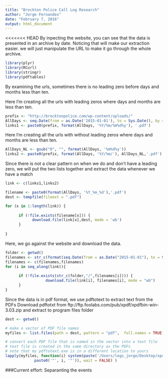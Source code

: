 ```yaml
---
title: "Brockton Police Call Log Research"
author: "Jorge Fernandes"
date: "February 7, 2016"
output: html_document
---
```


<<<<<<< HEAD
By inpecting the  website, you can see that the data is presented in an archive by date. Noticing that will make our extraction easier. we will just manipulate the URL to make it go through the whole archive.
```r

library(plyr)
library(RCurl)
library(stringr)
library(pdftables)

```


By examining the urls, sometimes there is no leading zero before days and months less than ten.  

Here I'm creating all the urls with leading zeros where days and months are less than ten.
```r

prefix <- "http://brocktonpolice.com/wp-content/uploads/"
AllDays <- seq.Date(from = as.Date('2015-01-01'), to = Sys.Date(), by = "day")
links1 <- paste0(prefix, format(AllDays, '%Y/%m/%m%d%y'), '.pdf')

```

Here I'm creating all the urls with without leading zeros where days and months are less than ten.

```r

AllDays_NL <- gsub("0", "", format(AllDays, '%m%d%y'))
links2 <- paste0(prefix, format(AllDays, '%Y/%m/'), AllDays_NL,'.pdf')

```

Since there is not a clear pattern on when we do and don't have a leading zero, we will put the two lists together and extract the data whenever we have a match
```r

link <- c(links1,links2)

filename <- paste0(format(AllDays, '%Y_%m_%d'),'.pdf')
dest <- tempfile(fileext = ".pdf")

for (x in 1:length(link)) {
      
      if (!file.exists(filename[x])) {
            download.file(link[x],dest, mode = 'wb')
      }
      
}

```

Here, we go against the website and download the data.

```r
folder <- getwd()
filenames <- str_c(format(seq.Date(from = as.Date("2015-01-01"), to = Sys.Date(), by = "day"),"%Y_%m_%d"),".pdf")
filenames <- c(filenames,filenames)
for (i in seq_along(link)){ 
      
      if (!file.exists(str_c(folder,"/",filenames[i]))) { 
                  download.file(link[i], filenames[i], mode = "wb")
      } 
}

```
Since the data is in pdf format, we use pdftotext to extract text from the PDFs
Download pdftotxt from ftp://ftp.foolabs.com/pub/xpdf/xpdfbin-win-3.03.zip and extract to program files folder

```r
dest <- getwd()

# make a vector of PDF file names
myfiles <- list.files(path = dest, pattern = "pdf",  full.names = TRUE)

# convert each PDF file that is named in the vector into a text file 
# text file is created in the same directory as the PDFs
# note that my pdftotext.exe is in a different location to yours
lapply(myfiles, function(i) system(paste('/Users/legs_jorge/Desktop/xpdfbin-mac-3.04/bin64/pdftotext', 
             paste0('"', i, '"')), wait = FALSE) )

```

###Current effort:
Separanting the events




